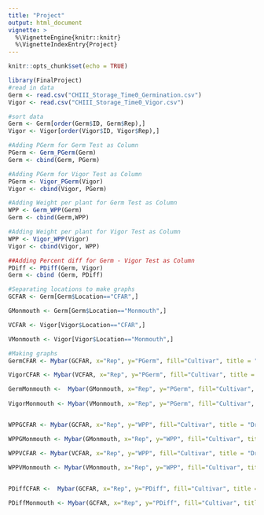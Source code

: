 ```yaml
---
title: "Project"
output: html_document
vignette: >
  %\VignetteEngine{knitr::knitr}
  %\VignetteIndexEntry{Project}
---
```


```r
knitr::opts_chunk$set(echo = TRUE)
```
```r
library(FinalProject)
#read in data
Germ <- read.csv("CHIII_Storage_Time0_Germination.csv")
Vigor <- read.csv("CHIII_Storage_Time0_Vigor.csv")

#sort data 
Germ <- Germ[order(Germ$ID, Germ$Rep),]
Vigor <- Vigor[order(Vigor$ID, Vigor$Rep),]

#Adding PGerm for Germ Test as Column
PGerm <- Germ_PGerm(Germ)
Germ <- cbind(Germ, PGerm)

#Adding PGerm for Vigor Test as Column
PGerm <- Vigor_PGerm(Vigor)
Vigor <- cbind(Vigor, PGerm)

#Adding Weight per plant for Germ Test as Column
WPP <- Germ_WPP(Germ)
Germ <- cbind(Germ,WPP)

#Adding Weight per plant for Vigor Test as Column
WPP <- Vigor_WPP(Vigor)
Vigor <- cbind(Vigor, WPP)

##Adding Percent diff for Germ - Vigor Test as Column
PDiff <- PDiff(Germ, Vigor)
Germ <- cbind (Germ, PDiff)

#Separating locations to make graphs
GCFAR <- Germ[Germ$Location=="CFAR",]

GMonmouth <- Germ[Germ$Location=="Monmouth",]

VCFAR <- Vigor[Vigor$Location=="CFAR",]

VMonmouth <- Vigor[Vigor$Location=="Monmouth",]

#Making graphs
GermCFAR <- Mybar(GCFAR, x="Rep", y="PGerm", fill="Cultivar", title = "Germ at CFAR")

VigorCFAR <- Mybar(VCFAR, x="Rep", y="PGerm", fill="Cultivar", title = "Vigor at CFAR")

GermMonmouth <-  Mybar(GMonmouth, x="Rep", y="PGerm", fill="Cultivar", title = "Germ at Monmouth")
  
VigorMonmouth <- Mybar(VMonmouth, x="Rep", y="PGerm", fill="Cultivar", title = "Vigor at Monmouth")


WPPGCFAR <- Mybar(GCFAR, x="Rep", y="WPP", fill="Cultivar", title = "Dry Weight of Germ at CFAR")

WPPGMonmouth <- Mybar(GMonmouth, x="Rep", y="WPP", fill="Cultivar", title = "Dry Weight of Germ at Monmouth")

WPPVCFAR <- Mybar(VCFAR, x="Rep", y="WPP", fill="Cultivar", title = "Dry Weight of Vigor at CFAR")

WPPVMonmouth <- Mybar(VMonmouth, x="Rep", y="WPP", fill="Cultivar", title = "Dry Weight of Vigor at Monmouth")
  

PDiffCFAR <-  Mybar(GCFAR, x="Rep", y="PDiff", fill="Cultivar", title = "Dry Weight % Diff at CFAR")

PDiffMonmouth <- Mybar(GCFAR, x="Rep", y="PDiff", fill="Cultivar", title = "Dry Weight % Diff at Monmouth")

```

